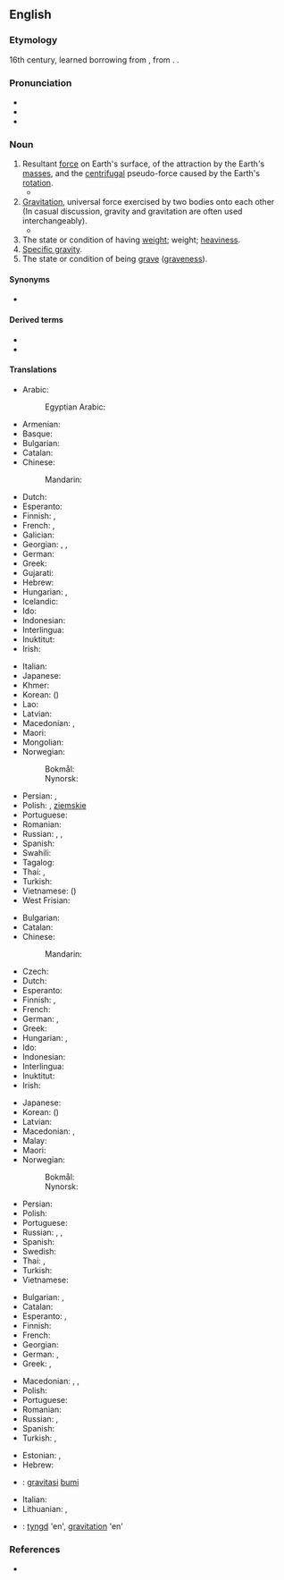 ==English==
{{wikipedia}}

===Etymology===
16th century, learned borrowing from {{lbor|en|la|gravitās||weight|notext=1}}, from {{m|la|gravis||heavy}}. {{doublet|gravitas|lang=en}}.

===Pronunciation===
* {{IPA|/ˈɡɹævɪti/|lang=en}}
* {{audio|en-us-gravity.ogg|Audio (US)|lang=en}}
* {{hyphenation|grav|i|ty|lang=en}}

===Noun===
{{en-noun|~|gravities}}

# Resultant [[force]] on Earth's surface, of the attraction by the Earth's [[mass]]es, and the [[centrifugal]] pseudo-force caused by the Earth's [[rotation]].
#* {{quote-magazine|date=2013-06-07|author=David Simpson
|volume=188|issue=26|page=36|magazine={{w|The Guardian Weekly}}
|title=[http://www.guardian.co.uk/books/2013/may/18/falling-upwards-richard-holmes-review Fantasy of navigation]
|passage=It is tempting to speculate about the incentives or compulsions that might explain why anyone would take to the skies in [the] basket [of a balloon]: perhaps out of a desire to escape the '''gravity''' of this world or to get a preview of the next;&nbsp;[&hellip;].}}
# [[gravitation|Gravitation]], universal force exercised by two bodies onto each other<br> (In casual discussion, gravity and gravitation are often used interchangeably).
#* {{quote-magazine|date=2012-01|author=Michael Riordan|volume=100|issue=1|page=86
|magazine={{w|American Scientist}}
|title=[http://www.americanscientist.org/bookshelf/pub/tackling-infinity Tackling Infinity]
|passage=Some of the most beautiful and thus appealing physical theories, including quantum electrodynamics and quantum '''gravity''', have been dogged for decades by infinities that erupt when theorists try to prod their calculations into new domains. Getting rid of these nagging infinities has probably occupied far more effort than was spent in originating the theories.}}
# The state or condition of having [[weight]]; weight; [[heaviness]].
# [[specific gravity|Specific gravity]].
# The state or condition of being [[grave]] ([[graveness]]).

====Synonyms====
* {{l|en|weightfulness}}

====Derived terms====
* {{l|en|centre of gravity}}
* {{l|en|gravity-assist}}

====Translations====
{{trans-top|resultant force on Earth's surface}}
* Arabic: {{t|ar|جَاذِبِيَّة|f}}
*: Egyptian Arabic: {{t|arz|جاذبية|f|tr=gazebeya|sc=Arab}}
* Armenian: {{t-needed|hy}}
* Basque: {{t-needed|eu}}
* Bulgarian: {{t|bg|земно притегляне|n|sc=Cyrl}}
* Catalan: {{t+|ca|gravetat|f}}
* Chinese:
*: Mandarin: {{t+|cmn|重力|tr=zhònglì|sc=Hani}}
* Dutch: {{t+|nl|zwaartekracht|f}}
* Esperanto: {{t|eo|gravito}}
* Finnish: {{t+|fi|painovoima}}, {{t+|fi|gravitaatio}}
* French: {{t+|fr|gravité|f}}, {{t+|fr|pesanteur|m}}
* Galician: {{t+|gl|gravidade|f}}
* Georgian: {{t|ka|გრავიტაცია}}, {{t|ka|მიზიდულობის ძალა}}, {{t|ka|მიზიდულობა}}
* German: {{t|de|Erdanziehung|f}}
* Greek: {{t+|el|βαρύτητα|f}}
* Gujarati: {{t|gu|ગુરુત્વાકર્ષણ}}
* Hebrew: {{t-needed|he}}
* Hungarian: {{t+|hu|nehézségi erő}}, {{t+|hu|gravitáció}}
* Icelandic: {{t+|is|þyngdarafl}}
* Ido: {{t+|io|gravito}}
* Indonesian: {{t+|id|gaya tarik bumi}}
* Interlingua: {{t|ia|gravitate}}
* Inuktitut: {{t|iu|ᐅᖁᒪᐃᓐᓂᖃᖅᑎᑦᑎᔪᖅ|sc=Cans}}
* Irish: {{t+|ga|imtharraingt|f}}
{{trans-mid}}
* Italian: {{t+|it|gravità|f}}
* Japanese: {{t+|ja|重力|tr=[[じゅうりょく]], jūryoku}}
* Khmer: {{t-needed|km}}
* Korean: {{t+|ko|중력|tr=jungryeok}} ({{t+|ko|重力}})
* Lao: {{t-needed|lo}}
* Latvian: {{t|lv|gravitācija|f}}
* Macedonian: {{t|mk|земјина тежа|f|tr=zémjina téža}}, {{t|mk|гравитација|f|tr=gravitácija}}
* Maori: {{t|mi|tōāpapa}}
* Mongolian: {{t-needed|mn}}
* Norwegian:
*: Bokmål: {{t|nb|tyngdekraft|m|f}}
*: Nynorsk: {{t|nn|tyngdekraft|f}}
* Persian: {{t+|fa|جاذبه|tr=jâzebe}}, {{t+|fa|گرانش|tr=gerâneš}}
* Polish: {{t|pl|ciążenie|n}}, {{t+|pl|przyciąganie|n}} [[ziemski|ziemskie]]
* Portuguese: {{t+|pt|gravidade|f}}
* Romanian: {{t+|ro|greutate|f}}
* Russian: {{t+|ru|тяготе́ние|n}}, {{t+|ru|гравита́ция}}, {{t+|ru|притяже́ние|n}}
* Spanish: {{t+|es|gravedad|f}}
* Swahili: {{t|sw|graviti}}
* Tagalog: {{t|tl|dagsin}}
* Thai: {{t+|th|แรงโน้มถ่วง}}, {{t+|th|แรงดึงดูด}}
* Turkish: {{t+|tr|kütle çekimi}}
* Vietnamese: {{t+|vi|trọng lực}} ({{t|vi|重力}})
* West Frisian: {{t|fy|swiertekrêft}}
{{trans-bottom}}

{{trans-top|gravitation, gravity force on two mass bodies}}
* Bulgarian: {{t|bg|гравитация|f|sc=Cyrl}}
* Catalan: {{t+|ca|gravetat|f}}
* Chinese:
*: Mandarin: {{t+|cmn|引力|tr=yǐnlì|sc=Hani}}
* Czech: {{t|cs|gravitace|f}}
* Dutch: {{t+|nl|zwaartekracht|f}}
* Esperanto: {{t|eo|gravito}}
* Finnish: {{t+|fi|painovoima}}, {{t+|fi|gravitaatio}}
* French: {{t+|fr|gravité|f}}
* German: {{t+|de|Schwerkraft|f}}, {{t+|de|Gravitation|f}}
* Greek: {{t+|el|βαρύτητα|f}}
* Hungarian: {{t+|hu|gravitáció}}, {{t+|hu|tömegvonzás}}
* Ido: {{t|io|gravitado}}
* Indonesian: {{t+|id|gravitasi}}
* Interlingua: {{t|ia|gravitation}}
* Inuktitut: {{t|iu|ᐅᖁᒪᐃᓐᓂᖃᖅᑎᑦᑎᔪᖅ|sc=Cans}}
* Irish: {{t+|ga|imtharraingt|f}}
{{trans-mid}}
* Japanese: {{t+|ja|引力|tr=[[いんりょく]], inryoku}}
* Korean: {{t+|ko|인력|tr=inryeok}} ({{t+|ko|引力}})
* Latvian: {{t|lv|gravitācija|f}}
* Macedonian: {{t|mk|земјина тежа|f|tr=zémjina téža}}, {{t|mk|гравитација|f|tr=gravitácija}}
* Malay: {{t|ms|graviti}}
* Maori: {{t|mi|tōāpapa}}
* Norwegian:
*: Bokmål: {{t|nb|tyngdekraft|m|f}}
*: Nynorsk: {{t|nn|tyngdekraft|f}}
* Persian: {{t+|fa|گرانش|tr=gerâneš}}
* Polish: {{t+|pl|grawitacja|f}}
* Portuguese: {{t+|pt|gravitação|f}}
* Russian: {{t+|ru|тяготе́ние|n}}, {{t+|ru|гравита́ция}}, {{t+|ru|притяже́ние|n}}
* Spanish: {{t+|es|gravedad|f}}
* Swedish: {{t+|sv|tyngd|c}}
* Thai: {{t+|th|ความโน้มถ่วง}}, {{t+|th|แรงดึงดูด}}
* Turkish: {{t+|tr|kütle çekimi}}
* Vietnamese: {{t|vi|lực hấp dẫn}}
{{trans-bottom}}

{{trans-top|graveness, the condition or state of being grave}}
* Bulgarian: {{t+|bg|сериозност|f|sc=Cyrl}}, {{t+|bg|важност|f|sc=Cyrl}}
* Catalan: {{t+|ca|gravetat|f}}
* Esperanto: {{t|eo|graveco}}, {{t|eo|seriozeco}}
* Finnish: {{t+|fi|vakavuus}}
* French: {{t+|fr|gravité|f}}
* Georgian: {{t|ka|სერიოზულობა}}
* German: {{t|de|Bedenklichkeit|f}}, {{t+|de|Ernst|m}}
* Greek: {{t+|el|σοβαρότητα|f}}, {{t+|el|δριμύτητα|f}}
{{trans-mid}}
* Macedonian: {{t|mk|сериозност|f|tr=serióznost}}, {{t|mk|тежина|f|tr=téžina}}, {{t|mk|важност|f|tr=vážnost}}
* Polish: {{t+|pl|powaga|f}}
* Portuguese: {{t+|pt|gravidade|f}}
* Romanian: {{t+|ro|gravitate|f}}
* Russian: {{t+|ru|серьёзность}}, {{t+|ru|ва́жность}}
* Spanish: {{t+|es|gravedad|f}}
* Turkish: {{t+|tr|ağırbaşlılık}}, {{t+|tr|ciddiyet}}
{{trans-bottom}}

{{checktrans-top}}
* Estonian: {{t-check|et|raskusjõud}}, {{t-check|et|gravitatsioon}}
* Hebrew: {{t-check|he|משיכה|f|tr=meshiĥa}}
* {{ttbc|id}}: [[gravitasi]] [[bumi]]
{{trans-mid}}
* Italian: {{t-check|it|gravità|f}}
* Lithuanian: {{t-check|lt|trauka|f}}, {{t-check|lt|gravitacija|f}}
* {{ttbc|sv}}: [[tyngd]] 'en', [[gravitation]] 'en'
{{trans-bottom}}

===References===
* {{R:OED2}}
{{projectlink|1911|Gravitation}}